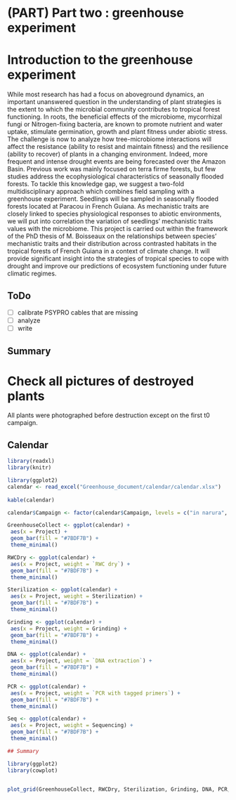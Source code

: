 # (PART) Part two : greenhouse experiment {-}

# Introduction to the greenhouse experiment {-}

While most research has had a focus on aboveground dynamics, an important unanswered question in the understanding of plant strategies is the extent to which the microbial community contributes to tropical forest functioning. In roots, the beneficial effects of the microbiome, mycorrhizal fungi or Nitrogen-fixing bacteria, are known to promote nutrient and water uptake, stimulate germination, growth and plant fitness under abiotic stress. The challenge is now to analyze how tree-microbiome interactions will affect the resistance (ability to resist and maintain fitness) and the resilience (ability to recover) of plants in a changing environment. Indeed, more frequent and intense drought events are being forecasted over the Amazon Basin. Previous work was mainly focused on terra firme forests, but few studies address the ecophysiological characteristics of seasonally flooded forests. To tackle this knowledge gap, we suggest a two-fold multidisciplinary approach which combines field sampling with a greenhouse experiment. Seedlings will be sampled in seasonally flooded forests located at Paracou in French Guiana. As mechanistic traits are closely linked to species physiological responses to abiotic environments, we will put into correlation the variation of seedlings’ mechanistic traits values with the microbiome. This project is carried out within the framework of the PhD thesis of M. Boisseaux on the relationships between species’ mechanistic traits and their distribution across contrasted habitats in the tropical forests of French Guiana in a context of climate change. It will provide significant insight into the strategies of tropical species to cope with drought and improve our predictions of ecosystem functioning under future climatic regimes.

## ToDo

- [ ] calibrate PSYPRO cables that are missing
- [ ] analyze
- [ ] write

## Summary

# Check all pictures of destroyed plants

All plants were photographed before destruction except on the first t0 campaign. 


## Calendar


```r

library(readxl)
library(knitr)

library(ggplot2)
calendar <- read_excel("Greenhouse_document/calendar/calendar.xlsx")
                       
kable(calendar)

calendar$Campaign <- factor(calendar$Campaign, levels = c("in narura", "T0", "D1", "D2", "D3", "R1", "R2", "R3"))

GreenhouseCollect <- ggplot(calendar) +
 aes(x = Project) +
 geom_bar(fill = "#7BDF7B") +
 theme_minimal()

RWCDry <- ggplot(calendar) +
 aes(x = Project, weight = `RWC dry`) +
 geom_bar(fill = "#7BDF7B") +
 theme_minimal()

Sterilization <- ggplot(calendar) +
 aes(x = Project, weight = Sterilization) +
 geom_bar(fill = "#7BDF7B") +
 theme_minimal()

Grinding <- ggplot(calendar) +
 aes(x = Project, weight = Grinding) +
 geom_bar(fill = "#7BDF7B") +
 theme_minimal()

DNA <- ggplot(calendar) +
 aes(x = Project, weight = `DNA extraction`) +
 geom_bar(fill = "#7BDF7B") +
 theme_minimal()

PCR <- ggplot(calendar) +
 aes(x = Project, weight = `PCR with tagged primers`) +
 geom_bar(fill = "#7BDF7B") +
 theme_minimal()

Seq <- ggplot(calendar) +
 aes(x = Project, weight = Sequencing) +
 geom_bar(fill = "#7BDF7B") +
 theme_minimal()

## Summary 

library(ggplot2)
library(cowplot)


plot_grid(GreenhouseCollect, RWCDry, Sterilization, Grinding, DNA, PCR, Seq, labels = c('Greenhouse Collect', 'RWC Dry', 'Sterilization', 'Grinding', 'DNA', 'PCR', 'Sequencing'), label_size = 12)

```


